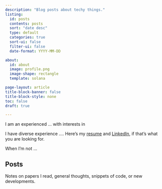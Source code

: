 ```yaml
---
description: "Blog posts about techy things."
listing:
  id: posts
  contents: posts
  sort: "date desc"
  type: default
  categories: true
  sort-ui: false
  filter-ui: false
  date-format: YYYY-MM-DD

about:
  id: about
  image: profile.png
  image-shape: rectangle
  template: solana

page-layout: article
title-block-banner: false
title-block-style: none
toc: false
draft: true

---
```


:::{#about}
I am an experienced ... with interests in 

I have diverse experience .... Here's my [resume](resume/resume.qmd) and [LinkedIn](https://www.linkedin.com/in/andrew-dinhobl/), if that's what you are looking for.

When I'm not ...


:::

## Posts
Notes on papers I read, general thoughts, snippets of code, or new developments.

:::{#posts}
:::

